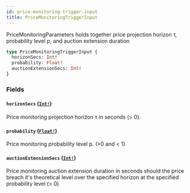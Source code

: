 ```yaml
---
id: price-monitoring-trigger-input
title: PriceMonitoringTriggerInput
---
```


PriceMonitoringParameters holds together price projection horizon τ, probability level p, and auction extension duration

```graphql
type PriceMonitoringTriggerInput {
  horizonSecs: Int!
  probability: Float!
  auctionExtensionSecs: Int!
}
```

### Fields

#### `horizonSecs` ([`Int!`](/docs/graphql/scalars/int))

Price monitoring projection horizon τ in seconds (> 0).

#### `probability` ([`Float!`](/docs/graphql/scalars/float))

Price monitoring probability level p. (>0 and < 1)

#### `auctionExtensionSecs` ([`Int!`](/docs/graphql/scalars/int))

Price monitoring auction extension duration in seconds should the price
breach it's theoretical level over the specified horizon at the specified
probability level (> 0)

